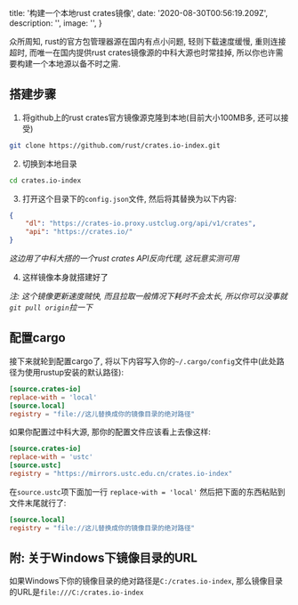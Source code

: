 
  title: '构建一个本地rust crates镜像',
  date: '2020-08-30T00:56:19.209Z',
  description: '',
  image: '',
}

众所周知, rust的官方包管理器源在国内有点小问题, 轻则下载速度缓慢, 重则连接超时, 而唯一在国内提供rust crates镜像源的中科大源也时常挂掉, 所以你也许需要构建一个本地源以备不时之需.

## 搭建步骤

1. 将github上的rust crates官方镜像源克隆到本地(目前大小100MB多, 还可以接受)
``` bash
git clone https://github.com/rust/crates.io-index.git
```
2. 切换到本地目录
``` bash
cd crates.io-index
```
3. 打开这个目录下的`config.json`文件, 然后将其替换为以下内容:
``` json
{
    "dl": "https://crates-io.proxy.ustclug.org/api/v1/crates",
    "api": "https://crates.io/"
}
```
*这边用了中科大搭的一个rust crates API反向代理, 这玩意实测可用*

4. 这样镜像本身就搭建好了

*注: 这个镜像更新速度贼快, 而且拉取一般情况下耗时不会太长, 所以你可以没事就`git pull origin`拉一下*

## 配置cargo

接下来就轮到配置cargo了, 将以下内容写入你的`~/.cargo/config`文件中(此处路径为使用rustup安装的默认路径):
``` toml
[source.crates-io]
replace-with = 'local'
[source.local]
registry = "file://这儿替换成你的镜像目录的绝对路径"
```
如果你配置过中科大源, 那你的配置文件应该看上去像这样:
``` toml
[source.crates-io]
replace-with = 'ustc'
[source.ustc]
registry = "https://mirrors.ustc.edu.cn/crates.io-index"
```
在`source.ustc`项下面加一行 `replace-with = 'local'`
然后把下面的东西粘贴到文件末尾就行了:
``` toml
[source.local]
registry = "file://这儿替换成你的镜像目录的绝对路径"
```

## 附: 关于Windows下镜像目录的URL

如果Windows下你的镜像目录的绝对路径是`C:/crates.io-index`, 那么镜像目录的URL是`file:///C:/crates.io-index`

